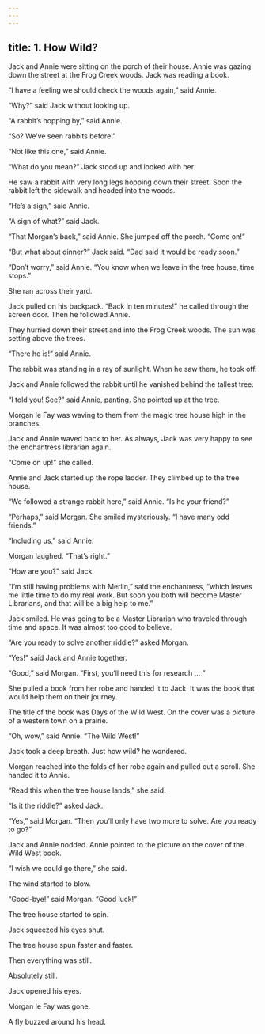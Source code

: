 ```yaml
---
---
---
```

title: 1. How Wild?
---



Jack and Annie were sitting on the porch of their house. Annie was gazing down the street at the Frog Creek woods. Jack was reading a book.

“I have a feeling we should check the woods again,” said Annie.

“Why?” said Jack without looking up.

“A rabbit’s hopping by,” said Annie.

“So? We’ve seen rabbits before.”

“Not like this one,” said Annie.

“What do you mean?” Jack stood up and looked with her.

He saw a rabbit with very long legs hopping down their street. Soon the rabbit left the sidewalk and headed into the woods.

“He’s a sign,” said Annie.

“A sign of what?” said Jack.

“That Morgan’s back,” said Annie. She jumped off the porch. “Come on!”

“But what about dinner?” Jack said. “Dad said it would be ready soon.”

“Don’t worry,” said Annie. “You know when we leave in the tree house, time stops.”

She ran across their yard.

Jack pulled on his backpack. “Back in ten minutes!” he called through the screen door. Then he followed Annie.

They hurried down their street and into the Frog Creek woods. The sun was setting above the trees.

“There he is!” said Annie.

The rabbit was standing in a ray of sunlight. When he saw them, he took off.

Jack and Annie followed the rabbit until he vanished behind the tallest tree.

“I told you! See?” said Annie, panting. She pointed up at the tree.

Morgan le Fay was waving to them from the magic tree house high in the branches.

Jack and Annie waved back to her. As always, Jack was very happy to see the enchantress librarian again.

“Come on up!” she called.

Annie and Jack started up the rope ladder. They climbed up to the tree house.

“We followed a strange rabbit here,” said Annie. “Is he your friend?”

“Perhaps,” said Morgan. She smiled mysteriously. “I have many odd friends.”

“Including us,” said Annie.

Morgan laughed. “That’s right.”

“How are you?” said Jack.

“I’m still having problems with Merlin,” said the enchantress, “which leaves me little time to do my real work. But soon you both will become Master Librarians, and that will be a big help to me.”

Jack smiled. He was going to be a Master Librarian who traveled through time and space. It was almost too good to believe.

“Are you ready to solve another riddle?” asked Morgan.

“Yes!” said Jack and Annie together.

“Good,” said Morgan. “First, you’ll need this for research … ”

She pulled a book from her robe and handed it to Jack. It was the book that would help them on their journey.

The title of the book was Days of the Wild West. On the cover was a picture of a western town on a prairie.

“Oh, wow,” said Annie. “The Wild West!”

Jack took a deep breath. Just how wild? he wondered.

Morgan reached into the folds of her robe again and pulled out a scroll. She handed it to Annie.

“Read this when the tree house lands,” she said.

“Is it the riddle?” asked Jack.

“Yes,” said Morgan. “Then you’ll only have two more to solve. Are you ready to go?”

Jack and Annie nodded. Annie pointed to the picture on the cover of the Wild West book.

“I wish we could go there,” she said.

The wind started to blow.

“Good-bye!” said Morgan. “Good luck!”

The tree house started to spin.

Jack squeezed his eyes shut.

The tree house spun faster and faster.

Then everything was still.

Absolutely still.

Jack opened his eyes.

Morgan le Fay was gone.

A fly buzzed around his head.